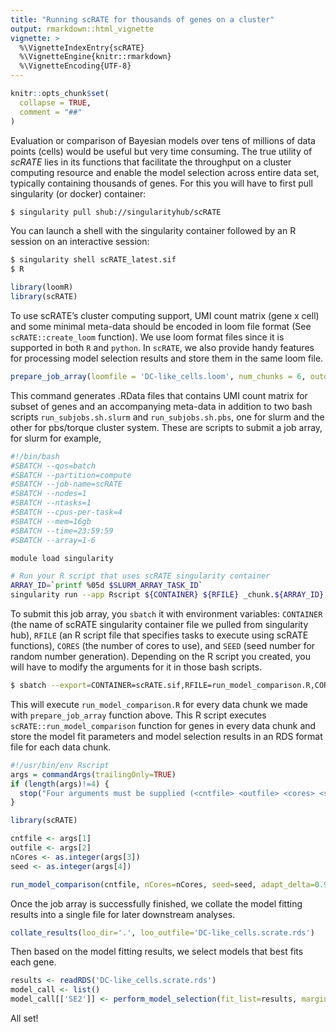 ```yaml
---
title: "Running scRATE for thousands of genes on a cluster"
output: rmarkdown::html_vignette
vignette: >
  %\VignetteIndexEntry{scRATE}
  %\VignetteEngine{knitr::rmarkdown}
  %\VignetteEncoding{UTF-8}
---
```


```r
knitr::opts_chunk$set(
  collapse = TRUE,
  comment = "##"
)
```

Evaluation or comparison of Bayesian models over tens of millions of data points (cells) would be useful but very time consuming. The true utility of *scRATE* lies in its functions that facilitate the throughput on a cluster computing resource and enable the model selection across entire data set, typically containing thousands of genes. For this you will have to first pull singularity (or docker) container:

```bash
$ singularity pull shub://singularityhub/scRATE
```

You can launch a shell with the singularity container followed by an R session on an interactive session:

```bash
$ singularity shell scRATE_latest.sif
$ R
```



```r
library(loomR)
library(scRATE)
```

To use scRATE's cluster computing support, UMI count matrix (gene x cell) and some minimal meta-data should be encoded in loom file format (See `scRATE::create_loom` function). We use loom format files since it is supported in both `R` and `python`. In `scRATE`, we also provide handy features for processing model selection results and store them in the same loom file.

```r
prepare_job_array(loomfile = 'DC-like_cells.loom', num_chunks = 6, outdir='.', dryrun = FALSE)
```

This command generates .RData files that contains UMI count matrix for subset of genes and an accompanying meta-data in addition to two bash scripts `run_subjobs.sh.slurm` and `run_subjobs.sh.pbs`, one for slurm and the other for pbs/torque cluster system. These are scripts to submit a job array, for slurm for example,

```bash
#!/bin/bash
#SBATCH --qos=batch
#SBATCH --partition=compute
#SBATCH --job-name=scRATE
#SBATCH --nodes=1
#SBATCH --ntasks=1
#SBATCH --cpus-per-task=4
#SBATCH --mem=16gb
#SBATCH --time=23:59:59
#SBATCH --array=1-6

module load singularity

# Run your R script that uses scRATE singularity container
ARRAY_ID=`printf %05d $SLURM_ARRAY_TASK_ID`
singularity run --app Rscript ${CONTAINER} ${RFILE} _chunk.${ARRAY_ID} _scrate.${ARRAY_ID} ${CORES} ${SEED}
```

To submit this job array, you `sbatch` it with environment variables: `CONTAINER` (the name of scRATE singularity container file we pulled from singularity hub), `RFILE` (an R script file that specifies tasks to execute using scRATE functions), `CORES` (the number of cores to use), and `SEED` (seed number for random number generation). Depending on the R script you created, you will have to modify the arguments for it in those bash scripts.

```bash
$ sbatch --export=CONTAINER=scRATE.sif,RFILE=run_model_comparison.R,CORES=4,SEED=1004 run_subjobs.sh.slurm
```

This will execute `run_model_comparison.R` for every data chunk we made with `prepare_job_array` function above. This R script executes `scRATE::run_model_comparison` function for genes in every data chunk and store the model fit parameters and model selection results in an RDS format file for each data chunk.

```r
#!/usr/bin/env Rscript
args = commandArgs(trailingOnly=TRUE)
if (length(args)!=4) {
  stop("Four arguments must be supplied (<cntfile> <outfile> <cores> <seed>).n", call.=FALSE)
}

library(scRATE)

cntfile <- args[1]
outfile <- args[2]
nCores <- as.integer(args[3])
seed <- as.integer(args[4])

run_model_comparison(cntfile, nCores=nCores, seed=seed, adapt_delta=0.95, outfile=outfile)
```

Once the job array is successfully finished, we collate the model fitting results into a single file for later downstream analyses.

```r
collate_results(loo_dir='.', loo_outfile='DC-like_cells.scrate.rds')
```

Then based on the model fitting results, we select models that best fits each gene.
```r
results <- readRDS('DC-like_cells.scrate.rds')
model_call <- list()
model_call[['SE2']] <- perform_model_selection(fit_list=results, margin=2.0, loomfile='DC-like_cells.loom', attr_name='ModelCall_SE0.0', verbose=TRUE)
```

All set!
